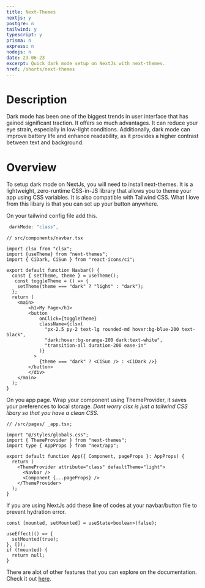 ```yaml
---
title: Next-Themes
nextjs: y
postgre: n
tailwind: y
typescript: y
prisma: n
express: n
nodejs: n
date: 23-06-23
excerpt: Quick dark mode setup on NextJs with next-themes.
href: /shorts/next-themes
---
```


# Description

Dark mode has been one of the biggest trends in user interface that has gained significant traction. It offers so much advantages. It can reduce your eye strain, especially in low-light conditions. Additionally, dark mode can improve battery life and enhance readability, as it provides a higher contrast between text and background.

# Overview

To setup dark mode on NextJs, you will need to install next-themes. It is a lightweight, zero-runtime CSS-in-JS library that allows you to theme your app using CSS variables. It is also compatible with Tailwind CSS. What I love from this libary is that you can set up your button anywhere.

On your tailwind config file add this.

<Copy />

```ts
 darkMode: "class",
```

<Copy />

```tsx
// src/components/navbar.tsx

import clsx from "clsx";
import {useTheme} from "next-themes";
import { CiDark, CiSun } from "react-icons/ci";

export default function Navbar() {
  const { setTheme, theme } = useTheme();
   const toggleTheme = () => {
    setTheme(theme === "dark" ? "light" : "dark");
  };
  return (
    <main>
        <h1>My Page</h1>
        <button
            onClick={toggleTheme}
            className={clsx(
              "px-2.5 py-2 text-lg rounded-md hover:bg-blue-200 text-black",
              "dark:hover:bg-orange-200 dark:text-white",
              "transition-all duration-200 ease-in"
            )}
          >
            {theme === "dark" ? <CiSun /> : <CiDark />}
        </button>
        </div>
    </main>
  );
}
```

On you app page. Wrap your component using ThemeProvider, it saves your preferences to local storage. _Dont worry clsx is just a tailwind CSS libary so that you have a clean CSS_.

<Copy />

```tsx
// /src/pages/ _app.tsx;

import "@/styles/globals.css";
import { ThemeProvider } from "next-themes";
import type { AppProps } from "next/app";

export default function App({ Component, pageProps }: AppProps) {
  return (
    <ThemeProvider attribute="class" defaultTheme="light">
      <Navbar />
      <Component {...pageProps} />
    </ThemeProvider>
  );
}
```

If you are using NextJs add these line of codes at your navbar/button file to prevent hydration error.

<Copy />

```tsx
const [mounted, setMounted] = useState<boolean>(false);

useEffect(() => {
  setMounted(true);
}, []);
if (!mounted) {
  return null;
}
```

There are alot of other features that you can explore on the documentation. Check it out [here]("https://www.npmjs.com/package/next-themes").
